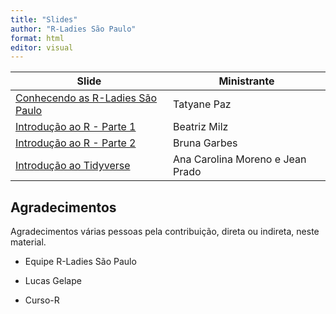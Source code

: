 ```yaml
---
title: "Slides"
author: "R-Ladies São Paulo"
format: html
editor: visual
---
```


| Slide                                                                   | Ministrante  |
|------------------------------------|------------------------------------|
| [Conhecendo as R-Ladies São Paulo](slide-rladies.qmd){target="_blank"} | Tatyane Paz |
| [Introdução ao R - Parte 1](slide-intro-r-parte-i.qmd){target="_blank"} | Beatriz Milz |
| [Introdução ao R - Parte 2](slide-intro-r-parte-ii.qmd){target="_blank"} | Bruna Garbes |
| [Introdução ao Tidyverse](slide-intro-tidyverse.qmd){target="_blank"} | Ana Carolina Moreno e Jean Prado |

## Agradecimentos

Agradecimentos várias pessoas pela contribuição, direta ou indireta, neste material.

- Equipe R-Ladies São Paulo

- Lucas Gelape

- Curso-R
